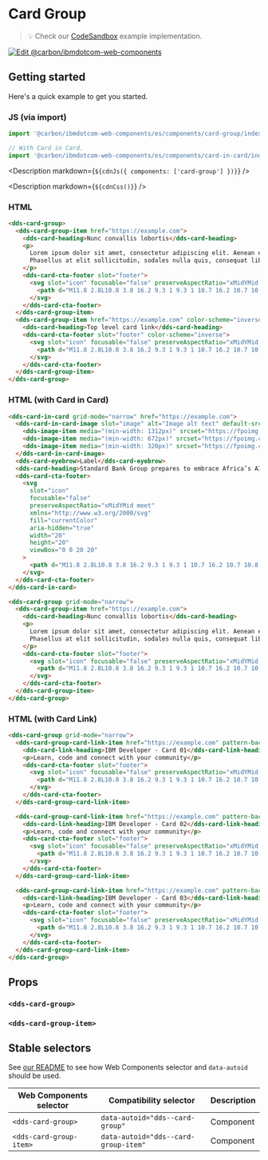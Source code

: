 



# Card Group

> 💡 Check our
> [CodeSandbox](https://githubbox.com/carbon-design-system/carbon-for-ibm-dotcom/tree/main/packages/web-components/examples/codesandbox/components/card-group)
> example implementation.

[![Edit @carbon/ibmdotcom-web-components](https://codesandbox.io/static/img/play-codesandbox.svg)](https://githubbox.com/carbon-design-system/carbon-for-ibm-dotcom/tree/main/packages/web-components/examples/codesandbox/components/card-group)

## Getting started

Here's a quick example to get you started.

### JS (via import)

```javascript
import '@carbon/ibmdotcom-web-components/es/components/card-group/index.js';

// With Card in Card.
import '@carbon/ibmdotcom-web-components/es/components/card-in-card/index.js';
```

<Description markdown={`${cdnJs({ components: ['card-group'] })}`} />

<Description markdown={`${cdnCss()}`} />

### HTML

```html
<dds-card-group>
  <dds-card-group-item href="https://example.com">
    <dds-card-heading>Nunc convallis lobortis</dds-card-heading>
    <p>
      Lorem ipsum dolor sit amet, consectetur adipiscing elit. Aenean et ultricies est. Mauris iaculis eget dolor nec hendrerit.
      Phasellus at elit sollicitudin, sodales nulla quis, consequat libero.
    </p>
    <dds-card-cta-footer slot="footer">
      <svg slot="icon" focusable="false" preserveAspectRatio="xMidYMid meet" xmlns="http://www.w3.org/2000/svg" fill="currentColor" aria-hidden="true" width="20" height="20" viewBox="0 0 20 20">
        <path d="M11.8 2.8L10.8 3.8 16.2 9.3 1 9.3 1 10.7 16.2 10.7 10.8 16.2 11.8 17.2 19 10z"></path>
      </svg>
    </dds-card-cta-footer>
  </dds-card-group-item>
  <dds-card-group-item href="https://example.com" color-scheme="inverse">
    <dds-card-heading>Top level card link</dds-card-heading>
    <dds-card-cta-footer slot="footer" color-scheme="inverse">
      <svg slot="icon" focusable="false" preserveAspectRatio="xMidYMid meet" xmlns="http://www.w3.org/2000/svg" fill="currentColor" aria-hidden="true" width="20" height="20" viewBox="0 0 20 20">
        <path d="M11.8 2.8L10.8 3.8 16.2 9.3 1 9.3 1 10.7 16.2 10.7 10.8 16.2 11.8 17.2 19 10z"></path>
      </svg>
    </dds-card-cta-footer>
  </dds-card-group-item>
</dds-card-group>
```

### HTML (with Card in Card)

```html
<dds-card-in-card grid-mode="narrow" href="https://example.com">
  <dds-card-in-card-image slot="image" alt="Image alt text" default-src="https://fpoimg.com/480x360?text=4:3&bg_color=ee5396&text_color=161616">
    <dds-image-item media="(min-width: 1312px)" srcset="https://fpoimg.com/1312x738?text=16:9&bg_color=ee5396&text_color=161616"> </dds-image-item>
    <dds-image-item media="(min-width: 672px)" srcset="https://fpoimg.com/960x540?text=16:9&bg_color=ee5396&text_color=161616"> </dds-image-item>
    <dds-image-item media="(min-width: 320px)" srcset="https://fpoimg.com/480x360?text=4:3&bg_color=ee5396&text_color=161616"> </dds-image-item>
  </dds-card-in-card-image>
  <dds-card-eyebrow>Label</dds-card-eyebrow>
  <dds-card-heading>Standard Bank Group prepares to embrace Africa’s AI opportunity</dds-card-heading>
  <dds-card-cta-footer>
    <svg
      slot="icon"
      focusable="false"
      preserveAspectRatio="xMidYMid meet"
      xmlns="http://www.w3.org/2000/svg"
      fill="currentColor"
      aria-hidden="true"
      width="20"
      height="20"
      viewBox="0 0 20 20"
    >
      <path d="M11.8 2.8L10.8 3.8 16.2 9.3 1 9.3 1 10.7 16.2 10.7 10.8 16.2 11.8 17.2 19 10z"></path>
    </svg>
  </dds-card-cta-footer>
</dds-card-in-card>

<dds-card-group grid-mode="narrow">
  <dds-card-group-item href="https://example.com">
    <dds-card-heading>Nunc convallis lobortis</dds-card-heading>
    <p>
      Lorem ipsum dolor sit amet, consectetur adipiscing elit. Aenean et ultricies est. Mauris iaculis eget dolor nec hendrerit.
      Phasellus at elit sollicitudin, sodales nulla quis, consequat libero.
    </p>
    <dds-card-cta-footer slot="footer">
      <svg slot="icon" focusable="false" preserveAspectRatio="xMidYMid meet" xmlns="http://www.w3.org/2000/svg" fill="currentColor" aria-hidden="true" width="20" height="20" viewBox="0 0 20 20">
        <path d="M11.8 2.8L10.8 3.8 16.2 9.3 1 9.3 1 10.7 16.2 10.7 10.8 16.2 11.8 17.2 19 10z"></path>
      </svg>
    </dds-card-cta-footer>
  </dds-card-group-item>
</dds-card-group>
```

### HTML (with Card Link)

```html
<dds-card-group grid-mode="narrow">
  <dds-card-group-card-link-item href="https://example.com" pattern-background>
    <dds-card-link-heading>IBM Developer - Card 01</dds-card-link-heading>
    <p>Learn, code and connect with your community</p>
    <dds-card-cta-footer slot="footer">
      <svg slot="icon" focusable="false" preserveAspectRatio="xMidYMid meet" xmlns="http://www.w3.org/2000/svg" fill="currentColor" aria-hidden="true" width="20" height="20" viewBox="0 0 20 20">
        <path d="M11.8 2.8L10.8 3.8 16.2 9.3 1 9.3 1 10.7 16.2 10.7 10.8 16.2 11.8 17.2 19 10z"></path>
      </svg>
    </dds-card-cta-footer>
  </dds-card-group-card-link-item>

  <dds-card-group-card-link-item href="https://example.com" pattern-background>
    <dds-card-link-heading>IBM Developer - Card 02</dds-card-link-heading>
    <p>Learn, code and connect with your community</p>
    <dds-card-cta-footer slot="footer">
      <svg slot="icon" focusable="false" preserveAspectRatio="xMidYMid meet" xmlns="http://www.w3.org/2000/svg" fill="currentColor" aria-hidden="true" width="20" height="20" viewBox="0 0 20 20">
        <path d="M11.8 2.8L10.8 3.8 16.2 9.3 1 9.3 1 10.7 16.2 10.7 10.8 16.2 11.8 17.2 19 10z"></path>
      </svg>
    </dds-card-cta-footer>
  </dds-card-group-card-link-item>

  <dds-card-group-card-link-item href="https://example.com" pattern-background>
    <dds-card-link-heading>IBM Developer - Card 03</dds-card-link-heading>
    <p>Learn, code and connect with your community</p>
    <dds-card-cta-footer slot="footer">
      <svg slot="icon" focusable="false" preserveAspectRatio="xMidYMid meet" xmlns="http://www.w3.org/2000/svg" fill="currentColor" aria-hidden="true" width="20" height="20" viewBox="0 0 20 20">
        <path d="M11.8 2.8L10.8 3.8 16.2 9.3 1 9.3 1 10.7 16.2 10.7 10.8 16.2 11.8 17.2 19 10z"></path>
      </svg>
    </dds-card-cta-footer>
  </dds-card-group-card-link-item>
</dds-card-group>
```

## Props

### `<dds-card-group>`

<Props of="dds-card-group" />


### `<dds-card-group-item>`

<Props of="dds-card-group-item" />

## Stable selectors

See [our README](https://github.com/carbon-design-system/carbon-for-ibm-dotcom/tree/main/packages/web-components#stable-selectors-for-analytics-and-integratione2e-testing-in-web-components) to see how Web Components selector and `data-autoid` should be used.

| Web Components selector | Compatibility selector                 | Description |
| ----------------------- | -------------------------------------- | ----------- |
| `<dds-card-group>`      | `data-autoid="dds--card-group"`        | Component   |
| `<dds-card-group-item>` | `data-autoid="dds--card-group-item"`   | Component   |

<Description markdown={contributing} />
